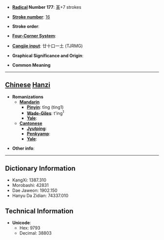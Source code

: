 * '''[[Wiktionary:Chinese radical index| Radical]] Number 177''': [[Wiktionary:Chinese radical index 革|革]]+7 strokes

* '''[[Wiktionary:Chinese total strokes index|Stroke number]]''': [[Wiktionary:Chinese total strokes index 16|16]]

* '''Stroke order''': 

* '''[[Wiktionary:Chinese four corner index|Four-Corner System]]''': 

* '''[[Wiktionary:Chinese Cangjie index|Cangjie input]]''': 廿十口一土 (TJRMG)

* '''Graphical Significance and Origin''': 

* '''Common Meaning'''

----

== [[Chinese]] [[Hanzi]] ==

* '''Romanizations'''
** '''[[Mandarin]]'''
*** '''[[Pinyin]]''': tīng (ting1)
*** '''[[Wade-Giles]]''': t'ing<sup>1</sup>
*** '''[[Yale]]''': 
** '''[[Cantonese]]'''
*** '''[[Jyutping]]''':
*** '''[[Penkyamp]]''': 
*** '''[[Yale]]''': 

* '''Other info''': 

----

== Dictionary Information ==

* KangXi: 1387.310
* Morobashi: 42831
* Dae Jaweon: 1902.150
* Hanyu Da Zidian: 74337.010

== Technical Information ==

* '''Unicode''':
** Hex: 9793
** Decimal: 38803